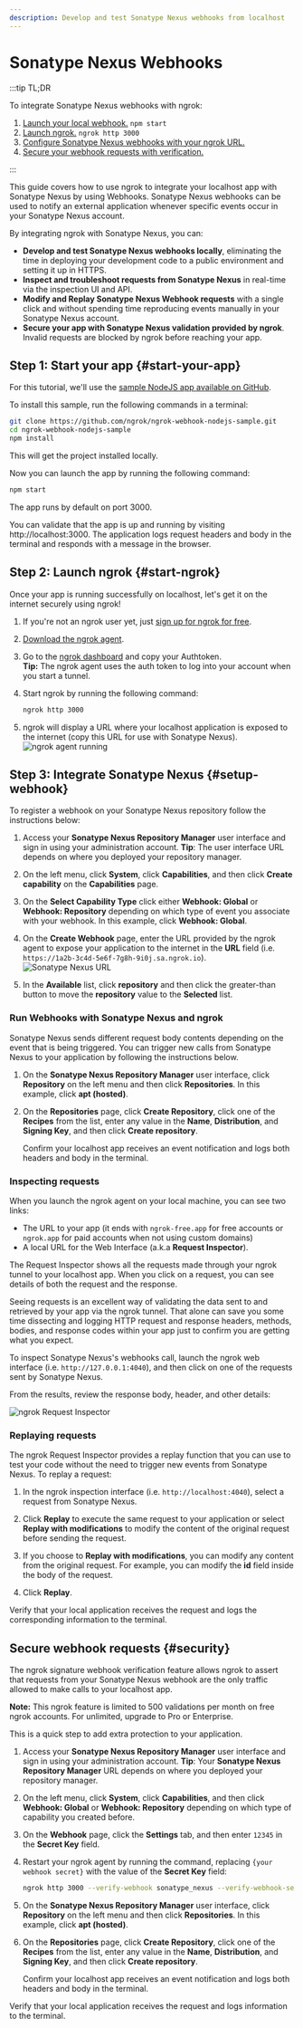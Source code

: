 ```yaml
---
description: Develop and test Sonatype Nexus webhooks from localhost
---
```


# Sonatype Nexus Webhooks

:::tip TL;DR

To integrate Sonatype Nexus webhooks with ngrok:

1. [Launch your local webhook.](#start-your-app) `npm start`
1. [Launch ngrok.](#start-ngrok) `ngrok http 3000`
1. [Configure Sonatype Nexus webhooks with your ngrok URL.](#setup-webhook)
1. [Secure your webhook requests with verification.](#security)

:::

This guide covers how to use ngrok to integrate your localhost app with Sonatype Nexus by using Webhooks.
Sonatype Nexus webhooks can be used to notify an external application whenever specific events occur in your Sonatype Nexus account.

By integrating ngrok with Sonatype Nexus, you can:

- **Develop and test Sonatype Nexus webhooks locally**, eliminating the time in deploying your development code to a public environment and setting it up in HTTPS.
- **Inspect and troubleshoot requests from Sonatype Nexus** in real-time via the inspection UI and API.
- **Modify and Replay Sonatype Nexus Webhook requests** with a single click and without spending time reproducing events manually in your Sonatype Nexus account.
- **Secure your app with Sonatype Nexus validation provided by ngrok**. Invalid requests are blocked by ngrok before reaching your app.

## **Step 1**: Start your app {#start-your-app}

For this tutorial, we'll use the [sample NodeJS app available on GitHub](https://github.com/ngrok/ngrok-webhook-nodejs-sample).

To install this sample, run the following commands in a terminal:

```bash
git clone https://github.com/ngrok/ngrok-webhook-nodejs-sample.git
cd ngrok-webhook-nodejs-sample
npm install
```

This will get the project installed locally.

Now you can launch the app by running the following command:

```bash
npm start
```

The app runs by default on port 3000.

You can validate that the app is up and running by visiting http://localhost:3000. The application logs request headers and body in the terminal and responds with a message in the browser.

## **Step 2**: Launch ngrok {#start-ngrok}

Once your app is running successfully on localhost, let's get it on the internet securely using ngrok!

1. If you're not an ngrok user yet, just [sign up for ngrok for free](https://ngrok.com/signup).

1. [Download the ngrok agent](https://download.ngrok.com).

1. Go to the [ngrok dashboard](https://dashboard.ngrok.com) and copy your Authtoken. <br />
   **Tip:** The ngrok agent uses the auth token to log into your account when you start a tunnel.
1. Start ngrok by running the following command:

   ```bash
   ngrok http 3000
   ```

1. ngrok will display a URL where your localhost application is exposed to the internet (copy this URL for use with Sonatype Nexus).
   ![ngrok agent running](/img/integrations/launch_ngrok_tunnel.png)

## **Step 3**: Integrate Sonatype Nexus {#setup-webhook}

To register a webhook on your Sonatype Nexus repository follow the instructions below:

1. Access your **Sonatype Nexus Repository Manager** user interface and sign in using your administration account.
   **Tip**: The user interface URL depends on where you deployed your repository manager.

1. On the left menu, click **System**, click **Capabilities**, and then click **Create capability** on the **Capabilities** page.

1. On the **Select Capability Type** click either **Webhook: Global** or **Webhook: Repository** depending on which type of event you associate with your webhook. In this example, click **Webhook: Global**.

1. On the **Create Webhook** page, enter the URL provided by the ngrok agent to expose your application to the internet in the **URL** field (i.e. `https://1a2b-3c4d-5e6f-7g8h-9i0j.sa.ngrok.io`).
   ![Sonatype Nexus URL](img/ngrok_url_configuration_sonatype.png)

1. In the **Available** list, click **repository** and then click the greater-than button to move the **repository** value to the **Selected** list.

### Run Webhooks with Sonatype Nexus and ngrok

Sonatype Nexus sends different request body contents depending on the event that is being triggered.
You can trigger new calls from Sonatype Nexus to your application by following the instructions below.

1. On the **Sonatype Nexus Repository Manager** user interface, click **Repository** on the left menu and then click **Repositories**. In this example, click **apt (hosted)**.

1. On the **Repositories** page, click **Create Repository**, click one of the **Recipes** from the list, enter any value in the **Name**, **Distribution**, and **Signing Key**, and then click **Create repository**.

   Confirm your localhost app receives an event notification and logs both headers and body in the terminal.

### Inspecting requests

When you launch the ngrok agent on your local machine, you can see two links:

- The URL to your app (it ends with `ngrok-free.app` for free accounts or `ngrok.app` for paid accounts when not using custom domains)
- A local URL for the Web Interface (a.k.a **Request Inspector**).

The Request Inspector shows all the requests made through your ngrok tunnel to your localhost app. When you click on a request, you can see details of both the request and the response.

Seeing requests is an excellent way of validating the data sent to and retrieved by your app via the ngrok tunnel. That alone can save you some time dissecting and logging HTTP request and response headers, methods, bodies, and response codes within your app just to confirm you are getting what you expect.

To inspect Sonatype Nexus's webhooks call, launch the ngrok web interface (i.e. `http://127.0.0.1:4040`), and then click on one of the requests sent by Sonatype Nexus.

From the results, review the response body, header, and other details:

![ngrok Request Inspector](img/ngrok_introspection_sonatype_webhooks.png)

### Replaying requests

The ngrok Request Inspector provides a replay function that you can use to test your code without the need to trigger new events from Sonatype Nexus. To replay a request:

1. In the ngrok inspection interface (i.e. `http://localhost:4040`), select a request from Sonatype Nexus.

1. Click **Replay** to execute the same request to your application or select **Replay with modifications** to modify the content of the original request before sending the request.

1. If you choose to **Replay with modifications**, you can modify any content from the original request. For example, you can modify the **id** field inside the body of the request.

1. Click **Replay**.

Verify that your local application receives the request and logs the corresponding information to the terminal.

## Secure webhook requests {#security}

The ngrok signature webhook verification feature allows ngrok to assert that requests from your Sonatype Nexus webhook are the only traffic allowed to make calls to your localhost app.

**Note:** This ngrok feature is limited to 500 validations per month on free ngrok accounts. For unlimited, upgrade to Pro or Enterprise.

This is a quick step to add extra protection to your application.

1. Access your **Sonatype Nexus Repository Manager** user interface and sign in using your administration account.
   **Tip**: Your **Sonatype Nexus Repository Manager** URL depends on where you deployed your repository manager.

1. On the left menu, click **System**, click **Capabilities**, and then click **Webhook: Global** or **Webhook: Repository** depending on which type of capability you created before.

1. On the **Webhook** page, click the **Settings** tab, and then enter `12345` in the **Secret Key** field.

1. Restart your ngrok agent by running the command, replacing `{your webhook secret}` with the value of the **Secret Key** field:

   ```bash
   ngrok http 3000 --verify-webhook sonatype_nexus --verify-webhook-secret {your webhook secret}
   ```

1. On the **Sonatype Nexus Repository Manager** user interface, click **Repository** on the left menu and then click **Repositories**. In this example, click **apt (hosted)**.

1. On the **Repositories** page, click **Create Repository**, click one of the **Recipes** from the list, enter any value in the **Name**, **Distribution**, and **Signing Key**, and then click **Create repository**.

   Confirm your localhost app receives an event notification and logs both headers and body in the terminal.

Verify that your local application receives the request and logs information to the terminal.
